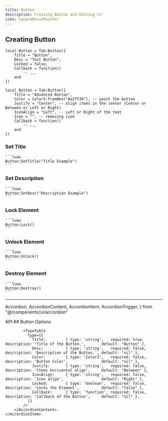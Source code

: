 ```yaml
---
title: Button
description: Creating Button and Editing it
icon: SquareMousePointer
---
```



## Creating Button 

```luau tab="Default"
local Button = Tab:Button({
    Title = "Button",
    Desc = "Test Button",
    Locked = false,
    Callback = function()
        -- ...
    end
})
```

```luau tab="Advanced"
local Button = Tab:Button({
    Title = "Advanced Button",
    Color = Color3.fromHex("#a2ff30"), -- paint the button
    Justify = "Center", -- align items in the center (Center or Between or Left or Right)
    IconAlign = "Left", -- Left or Right of the text
    Icon = "", -- removing icon
    Callback = function()
        -- ...
    end
})
```

### Set Title
    ```luau
    Button:SetTitle("Title Example")
    ```

### Set Description
    ```luau
    Button:SetDesc("Description Example")
    ```

### Lock Element
    ```luau
    Button:Lock()
    ```

### Unlock Element
    ```luau
    Button:Unlock()
    ```

### Destroy Element
    ```luau
    Button:Destroy()
    ```

<hr/>


  Accordion,
  AccordionContent,
  AccordionItem,
  AccordionTrigger,
} from "@/components/ui/accordion"


<Accordion type="single"  collapsible>
    <AccordionItem value="item-1">
        <AccordionTrigger>API</AccordionTrigger>
        <AccordionContent>
            ## Button Options
            
            <TypeTable
              type={{
                Title:         { type: 'string',   required: true,  description: 'Title of the Button.',       default: "Button" },
                Desc:          { type: 'string',   required: false, description: 'Description of the Button.', default: "nil" },
                Color:         { type: 'Color3',   required: false, description: 'Button Color',               default: "nil" },
                Justify:       { type: 'string',   required: false, description: 'Items horizontal align',     default: "Between" },
                IconAlign:     { type: 'string',   required: false, description: 'Icon align',                 default: "Right" },
                Locked:        { type: 'boolean',  required: false, description: 'Locks the Element',          default: "false" },
                Callback:      { type: 'function', required: false, description: 'Callback of the Button',     default: "nil" },
              }}
            />
        </AccordionContent>
    </AccordionItem>
</Accordion>
